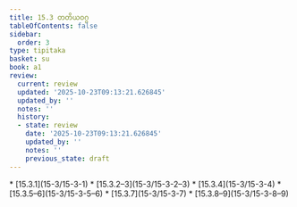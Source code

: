 ```yaml
---
title: 15.3 တတိယဝဂ္ဂ
tableOfContents: false
sidebar:
  order: 3
type: tipitaka
basket: su
book: a1
review:
  current: review
  updated: '2025-10-23T09:13:21.626845'
  updated_by: ''
  notes: ''
  history:
  - state: review
    date: '2025-10-23T09:13:21.626845'
    updated_by: ''
    notes: ''
    previous_state: draft
---
```



<ReviewStatus review={frontmatter.review} showDetails={true} />

<HypothesisAnnotation frontmatter={frontmatter} />

<DynamicBreadcrumb />



<TableOfContents book="a1" section="15.3">
* [15.3.1](15-3/15-3-1)
* [15.3.2–3](15-3/15-3-2–3)
* [15.3.4](15-3/15-3-4)
* [15.3.5–6](15-3/15-3-5–6)
* [15.3.7](15-3/15-3-7)
* [15.3.8–9](15-3/15-3-8–9)
</TableOfContents>